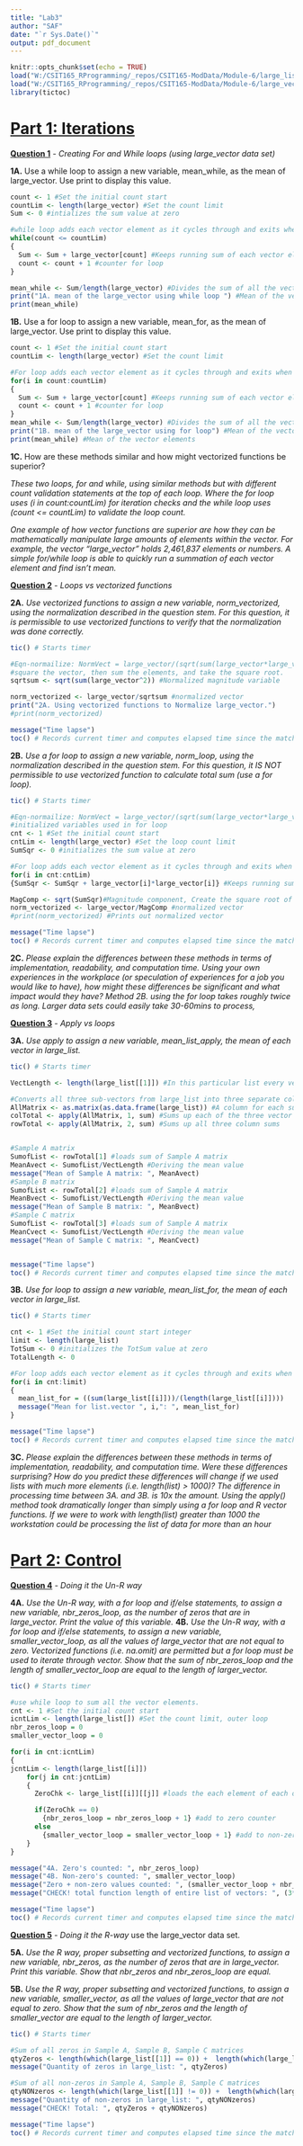 ```yaml
---
title: "Lab3"
author: "SAF"
date: "`r Sys.Date()`"
output: pdf_document
---
```


```r
knitr::opts_chunk$set(echo = TRUE)
load("W:/CSIT165_RProgramming/_repos/CSIT165-ModData/Module-6/large_list.RData")
load("W:/CSIT165_RProgramming/_repos/CSIT165-ModData/Module-6/large_vector.RData")
library(tictoc)
```


# [Part 1: Iterations]{.underline}

**[Question 1]{.underline}** *- Creating For and While loops (using large_vector data set)*

**1A.** Use a while loop to assign a new variable, mean_while, as the mean of large_vector.
Use print to display this value.

```R
count <- 1 #Set the initial count start
countLim <- length(large_vector) #Set the count limit
Sum <- 0 #intializes the sum value at zero

#while loop adds each vector element as it cycles through and exits when count is complete
while(count <= countLim)
{
  Sum <- Sum + large_vector[count] #Keeps running sum of each vector element.
  count <- count + 1 #counter for loop
}

mean_while <- Sum/length(large_vector) #Divides the sum of all the vector elements by the vectors length.
print("1A. mean of the large_vector using while loop ") #Mean of the vector elements
print(mean_while)
```

**1B.** Use a for loop to assign a new variable, mean_for, as the mean of large_vector.
Use print to display this value.
```R
count <- 1 #Set the initial count start
countLim <- length(large_vector) #Set the count limit

#For loop adds each vector element as it cycles through and exits when count is complete
for(i in count:countLim)
{
  Sum <- Sum + large_vector[count] #Keeps running sum of each vector element.
  count <- count + 1 #counter for loop
}
mean_while <- Sum/length(large_vector) #Divides the sum of all the vector elements by the vectors length.
print("1B. mean of the large_vector using for loop") #Mean of the vector elements
print(mean_while) #Mean of the vector elements
```

**1C.** How are these methods similar and how might vectorized functions be superior?

*These two loops, for and while, using similar methods but with different count validation statements at the top of each loop. Where the     for loop uses (i in count:countLim) for iteration checks and the while loop uses (count <= countLim) to validate the loop count.*

*One example of how vector functions are superior are how they can be mathematically manipulate large amounts of elements within the         vector. For example, the vector "large_vector" holds 2,461,837 elements or numbers. A simple for/while loop is able to quickly run a        summation of each vector element and find isn’t mean.*


**[Question 2]{.underline}** *- Loops vs vectorized functions*

**2A.** *Use vectorized functions to assign a new variable, norm_vectorized, using the normalization described in the question stem. For this question, it is permissible to use vectorized functions to verify that the normalization was done correctly.*

```R
tic() # Starts timer

#Eqn-normailize: NormVect = large_vector/(sqrt(sum(large_vector*large_vector)))
#square the vector, then sum the elements, and take the square root.
sqrtsum <- sqrt(sum(large_vector^2)) #Normalized magnitude variable

norm_vectorized <- large_vector/sqrtsum #normalized vector
print("2A. Using vectorized functions to Normalize large_vector.")
#print(norm_vectorized)

message("Time lapse")
toc() # Records current timer and computes elapsed time since the matching call to tic()
```

**2B.** *Use a for loop to assign a new variable, norm_loop, using the normalization described in the question stem. For this question, it IS NOT permissible to use vectorized function to calculate total sum (use a for loop).*

```R
tic() # Starts timer

#Eqn-normailize: NormVect = large_vector/(sqrt(sum(large_vector*large_vector)))
#initialized variables used in for loop
cnt <- 1 #Set the initial count start
cntLim <- length(large_vector) #Set the loop count limit
SumSqr <- 0 #initializes the sum value at zero

#For loop adds each vector element as it cycles through and exits when count is complete
for(i in cnt:cntLim)
{SumSqr <- SumSqr + large_vector[i]*large_vector[i]} #Keeps running sum of each vector element.

MagComp <- sqrt(SumSqr)#Magnitude component, Create the square root of the squared sum values.
norm_vectorized <- large_vector/MagComp #normalized vector
#print(norm_vectorized) #Prints out normalized vector

message("Time lapse")
toc() # Records current timer and computes elapsed time since the matching call to tic()
```

**2C.** *Please explain the differences between these methods in terms of implementation, readability, and computation time. Using your own experiences in the workplace (or speculation of experiences for a job you would like to have), how might these differences be significant and what impact would they have?*
*Method 2B. using the for loop takes roughly twice as long. Larger data sets could easily take 30-60mins to process,*

**[Question 3]{.underline}** *- Apply vs loops*

**3A.** *Use apply to assign a new variable, mean_list_apply, the mean of each vector in large_list.*
```R
tic() # Starts timer

VectLength <- length(large_list[[1]]) #In this particular list every vector length is equal at 2,461,837

#Converts all three sub-vectors from large_list into three separate columns.
AllMatrix <- as.matrix(as.data.frame(large_list)) #A column for each sub vector (sample A, sample B,sample C)
colTotal <- apply(AllMatrix, 1, sum) #Sums up each of the three vector columns, produces a vector of matrices sums
rowTotal <- apply(AllMatrix, 2, sum) #Sums up all three column sums


#Sample A matrix
SumofList <- rowTotal[1] #loads sum of Sample A matrix
MeanAvect <- SumofList/VectLength #Deriving the mean value
message("Mean of Sample A matrix: ", MeanAvect)
#Sample B matrix
SumofList <- rowTotal[2] #loads sum of Sample A matrix
MeanBvect <- SumofList/VectLength #Deriving the mean value
message("Mean of Sample B matrix: ", MeanBvect)
#Sample C matrix
SumofList <- rowTotal[3] #loads sum of Sample A matrix
MeanCvect <- SumofList/VectLength #Deriving the mean value
message("Mean of Sample C matrix: ", MeanCvect)


message("Time lapse")
toc() # Records current timer and computes elapsed time since the matching call to tic()
```


**3B.** *Use for loop to assign a new variable, mean_list_for, the mean of each vector in large_list.*
```R
tic() # Starts timer

cnt <- 1 #Set the initial count start integer
limit <- length(large_list)
TotSum <- 0 #initializes the TotSum value at zero
TotalLength <- 0

#For loop adds each vector element as it cycles through and exits when count is complete
for(i in cnt:limit)
{
  mean_list_for = ((sum(large_list[[i]]))/(length(large_list[[i]])))
  message("Mean for list.vector ", i,": ", mean_list_for)
}

message("Time lapse")
toc() # Records current timer and computes elapsed time since the matching call to tic()
```

**3C.** *Please explain the differences between these methods in terms of implementation, readability, and computation time. Were these differences surprising? How do you predict these differences will change if we used lists with much more elements (i.e. length(list) > 1000)?*
*The difference in processing time between 3A. and 3B. is 10x the amount. Using the apply() method took dramatically longer than simply*
*using a for loop and R vector functions.* 
*If we were to work with length(list) greater than 1000 the workstation could be processing the list of data for more than an hour*



# [Part 2: Control]{.underline}

**[Question 4]{.underline}** *- Doing it the Un-R way*

**4A.** *Use the Un-R way, with a for loop and if/else statements, to assign a new variable, nbr_zeros_loop, as the number of zeros that are in large_vector. Print the value of this variable.*
**4B.** *Use the Un-R way, with a for loop and if/else statements, to assign a new variable, smaller_vector_loop, as all the values of large_vector that are not equal to zero. Vectorized functions (i.e. na.omit) are permitted but a for loop must be used to iterate through vector. Show that the sum of nbr_zeros_loop and the length of smaller_vector_loop are equal to the length of larger_vector.*

```R
tic() # Starts timer

#use while loop to sum all the vector elements.
cnt <- 1 #Set the initial count start
icntLim <- length(large_list[]) #Set the count limit, outer loop
nbr_zeros_loop = 0
smaller_vector_loop = 0

for(i in cnt:icntLim)
{
jcntLim <- length(large_list[[i]])
    for(j in cnt:jcntLim)
    {
      ZeroChk <- large_list[[i]][[j]] #loads the each element of each of the 3 vectors.

      if(ZeroChk == 0)
        {nbr_zeros_loop = nbr_zeros_loop + 1} #add to zero counter
      else
        {smaller_vector_loop = smaller_vector_loop + 1} #add to non-zero counter
    }
}

message("4A. Zero's counted: ", nbr_zeros_loop)
message("4B. Non-zero's counted: ", smaller_vector_loop)
message("Zero + non-zero values counted: ", (smaller_vector_loop + nbr_zeros_loop))
message("CHECK! total function length of entire list of vectors: ", (3*jcntLim))

message("Time lapse")
toc() # Records current timer and computes elapsed time since the matching call to tic()
```


**[Question 5]{.underline}** *- Doing it the R-way*
use the large_vector data set.

**5A.** *Use the R way, proper subsetting and vectorized functions, to assign a new variable, nbr_zeros, as the number of zeros that are in large_vector. Print this variable. Show that nbr_zeros and nbr_zeros_loop are equal.*

**5B.** *Use the R way, proper subsetting and vectorized functions, to assign a new variable, smaller_vector, as all the values of large_vector that are not equal to zero. Show that the sum of nbr_zeros and the length of smaller_vector are equal to the length of larger_vector.*

```R
tic() # Starts timer

#Sum of all zeros in Sample A, Sample B, Sample C matrices
qtyZeros <- length(which(large_list[[1]] == 0)) +  length(which(large_list[[2]] == 0)) + length(which(large_list[[3]] == 0))
message("Quantity of zeros in large_list: ", qtyZeros)   

#Sum of all non-zeros in Sample A, Sample B, Sample C matrices
qtyNONzeros <- length(which(large_list[[1]] != 0)) +  length(which(large_list[[2]] != 0)) + length(which(large_list[[3]] != 0))
message("Quantity of non-zeros in large_list: ", qtyNONzeros)   
message("CHECK! Total: ", qtyZeros + qtyNONzeros)

message("Time lapse")
toc() # Records current timer and computes elapsed time since the matching call to tic()
```
